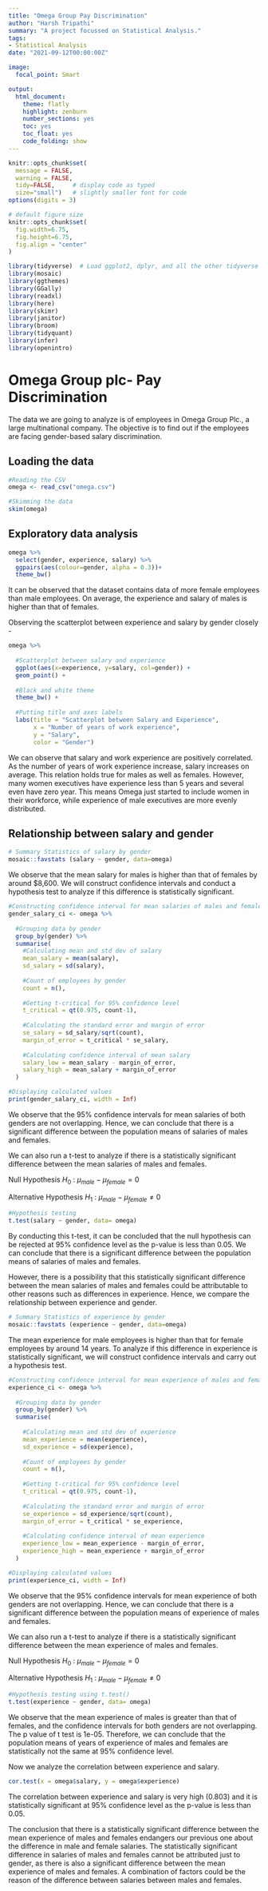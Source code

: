 ```yaml
---
title: "Omega Group Pay Discrimination"
author: "Harsh Tripathi"
summary: "A project focussed on Statistical Analysis."
tags:
- Statistical Analysis
date: "2021-09-12T00:00:00Z"

image: 
  focal_point: Smart

output:
  html_document:
    theme: flatly
    highlight: zenburn
    number_sections: yes
    toc: yes
    toc_float: yes
    code_folding: show
---
```



```r
knitr::opts_chunk$set(
  message = FALSE, 
  warning = FALSE, 
  tidy=FALSE,     # display code as typed
  size="small")   # slightly smaller font for code
options(digits = 3)

# default figure size
knitr::opts_chunk$set(
  fig.width=6.75, 
  fig.height=6.75,
  fig.align = "center"
)
```


```r
library(tidyverse)  # Load ggplot2, dplyr, and all the other tidyverse packages
library(mosaic)
library(ggthemes)
library(GGally)
library(readxl)
library(here)
library(skimr)
library(janitor)
library(broom)
library(tidyquant)
library(infer)
library(openintro)
```



# Omega Group plc- Pay Discrimination

The data we are going to analyze is of employees in Omega Group Plc., a large multinational company. The objective is to find out if the employees are facing gender-based salary discrimination.


<!-- At the last board meeting of Omega Group Plc., the headquarters of a large multinational company, the issue was raised that women were being discriminated in the company, in the sense that the salaries were not the same for male and female executives. A quick analysis of a sample of 50 employees (of which 24 men and 26 women) revealed that the average salary for men was about 8,700 higher than for women. This seemed like a considerable difference, so it was decided that a further analysis of the company salaries was warranted.  -->

<!-- You are asked to carry out the analysis. The objective is to find out whether there is indeed a significant difference between the salaries of men and women, and whether the difference is due to discrimination or whether it is based on another, possibly valid, determining factor.  -->

## Loading the data

```r
#Reading the CSV
omega <- read_csv("omega.csv")

#Skimming the data
skim(omega)
```

## Exploratory data analysis

```r
omega %>% 
  select(gender, experience, salary) %>%
  ggpairs(aes(colour=gender, alpha = 0.3))+
  theme_bw()
```

It can be observed that the dataset contains data of more female employees than male employees. On average, the experience and salary of males is higher than that of females.

Observing the scatterplot between experience and salary by gender closely - 


```r
omega %>% 
  
  #Scatterplot between salary and experience
  ggplot(aes(x=experience, y=salary, col=gender)) +
  geom_point() +
  
  #Black and white theme
  theme_bw() +
  
  #Putting title and axes labels
  labs(title = "Scatterplot between Salary and Experience",
       x = "Number of years of work experience",
       y = "Salary",
       color = "Gender")
```

We can observe that salary and work experience are positively correlated. As the number of years of work experience increase, salary increases on average. This relation holds true for males as well as females. However, many women executives have experience less than 5 years and several even have zero year. This means Omega just started to include women in their workforce, while experience of male executives are more evenly distributed.


## Relationship between salary and gender

```r
# Summary Statistics of salary by gender
mosaic::favstats (salary ~ gender, data=omega)
```

We observe that the mean salary for males is higher than that of females by around $8,600. We will construct confidence intervals and conduct a hypothesis test to analyze if this difference is statistically significant.


```r
#Constructing confidence interval for mean salaries of males and females
gender_salary_ci <- omega %>%
  
  #Grouping data by gender
  group_by(gender) %>% 
  summarise(
    #Calculating mean and std dev of salary
    mean_salary = mean(salary),
    sd_salary = sd(salary),
    
    #Count of employees by gender
    count = n(),
    
    #Getting t-critical for 95% confidence level
    t_critical = qt(0.975, count-1),
    
    #Calculating the standard error and margin of error
    se_salary = sd_salary/sqrt(count),
    margin_of_error = t_critical * se_salary,
    
    #Calculating confidence interval of mean salary
    salary_low = mean_salary - margin_of_error,
    salary_high = mean_salary + margin_of_error
  )

#Displaying calculated values
print(gender_salary_ci, width = Inf)
```

We observe that the 95% confidence intervals for mean salaries of both genders are not overlapping. Hence, we can conclude that there is a significant difference between the population means of salaries of males and females. 

We can also run a t-test to analyze if there is a statistically significant difference between the mean salaries of males and females.

Null Hypothesis $H_0$ : $\mu_{male} - \mu_{female} = 0$

Alternative Hypothesis $H_1$ : $\mu_{male} - \mu_{female} \neq 0$

```r
#Hypothesis testing 
t.test(salary ~ gender, data= omega)
```
By conducting this t-test, it can be concluded that the null hypothesis can be rejected at 95% confidence level as the p-value is less than 0.05. We can conclude that there is a significant difference between the population means of salaries of males and females. 

However, there is a possibility that this statistically significant difference between the mean salaries of males and females could be attributable to other reasons such as differences in experience. Hence, we compare the relationship between experience and gender.


```r
# Summary Statistics of experience by gender
mosaic::favstats (experience ~ gender, data=omega)
```

The mean experience for male employees is higher than that for female employees by around 14 years. To analyze if this difference in experience is statistically significant, we will construct confidence intervals and carry out a hypothesis test.

```r
#Constructing confidence interval for mean experience of males and females
experience_ci <- omega %>%
  
  #Grouping data by gender
  group_by(gender) %>% 
  summarise(
    
    #Calculating mean and std dev of experience
    mean_experience = mean(experience),
    sd_experience = sd(experience),
    
    #Count of employees by gender
    count = n(),
    
    #Getting t-critical for 95% confidence level
    t_critical = qt(0.975, count-1),
    
    #Calculating the standard error and margin of error
    se_experience = sd_experience/sqrt(count),
    margin_of_error = t_critical * se_experience,
    
    #Calculating confidence interval of mean experience
    experience_low = mean_experience - margin_of_error,
    experience_high = mean_experience + margin_of_error
  )

#Displaying calculated values
print(experience_ci, width = Inf)
```

We observe that the 95% confidence intervals for mean experience of both genders are not overlapping. Hence, we can conclude that there is a significant difference between the population means of experience of males and females. 

We can also run a t-test to analyze if there is a statistically significant difference between the mean experience of males and females.

Null Hypothesis $H_0$ : $\mu_{male} - \mu_{female} = 0$

Alternative Hypothesis $H_1$ : $\mu_{male} - \mu_{female} \neq 0$

```r
#Hypothesis testing using t.test() 
t.test(experience ~ gender, data= omega)
```

We observe that the mean experience of males is greater than that of females, and the confidence intervals for both genders are not overlapping. The p value of t test is 1e-05. Therefore, we can conclude that the population means of years of experience of males and females are statistically not the same at 95% confidence level. 

Now we analyze the correlation between experience and salary.

```r
cor.test(x = omega$salary, y = omega$experience)
```
The correlation between experience and salary is very high (0.803) and it is statistically significant at 95% confidence level as the p-value is less than 0.05.

The conclusion that there is a statistically significant difference between the mean experience of males and females endangers our previous one about the difference in male and female salaries. The statistically significant difference in salaries of males and females cannot be attributed just to gender, as there is also a significant difference between the mean experience of males and females. A combination of factors could be the reason of the difference between salaries between males and females.

